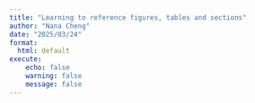 ```yaml
---
title: "Learning to reference figures, tables and sections"
author: "Nana Cheng"
date: "2025/03/24"
format:
  html: default
execute:
    echo: false
    warning: false
    message: false
---
```

